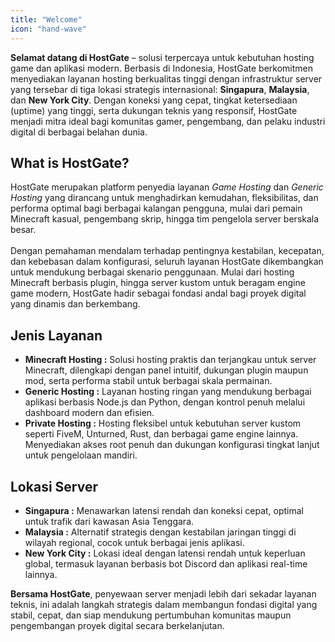 ```yaml
---
title: "Welcome"
icon: "hand-wave"
---
```


**Selamat datang di HostGate** – solusi terpercaya untuk kebutuhan hosting game dan aplikasi modern. Berbasis di Indonesia, HostGate berkomitmen menyediakan layanan hosting berkualitas tinggi dengan infrastruktur server yang tersebar di tiga lokasi strategis internasional: **Singapura**, **Malaysia**, dan **New York City**. Dengan koneksi yang cepat, tingkat ketersediaan (uptime) yang tinggi, serta dukungan teknis yang responsif, HostGate menjadi mitra ideal bagi komunitas gamer, pengembang, dan pelaku industri digital di berbagai belahan dunia.

## What is HostGate?
HostGate merupakan platform penyedia layanan _Game Hosting_ dan _Generic Hosting_ yang dirancang untuk menghadirkan kemudahan, fleksibilitas, dan performa optimal bagi berbagai kalangan pengguna, mulai dari pemain Minecraft kasual, pengembang skrip, hingga tim pengelola server berskala besar.<br/><br/>
Dengan pemahaman mendalam terhadap pentingnya kestabilan, kecepatan, dan kebebasan dalam konfigurasi, seluruh layanan HostGate dikembangkan untuk mendukung berbagai skenario penggunaan. Mulai dari hosting Minecraft berbasis plugin, hingga server kustom untuk beragam engine game modern, HostGate hadir sebagai fondasi andal bagi proyek digital yang dinamis dan berkembang.

## Jenis Layanan
- **Minecraft Hosting :** Solusi hosting praktis dan terjangkau untuk server Minecraft, dilengkapi dengan panel intuitif, dukungan plugin maupun mod, serta performa stabil untuk berbagai skala permainan.
- **Generic Hosting :** Layanan hosting ringan yang mendukung berbagai aplikasi berbasis Node.js dan Python, dengan kontrol penuh melalui dashboard modern dan efisien.
- **Private Hosting :** Hosting fleksibel untuk kebutuhan server kustom seperti FiveM, Unturned, Rust, dan berbagai game engine lainnya. Menyediakan akses root penuh dan dukungan konfigurasi tingkat lanjut untuk pengelolaan mandiri.

## Lokasi Server
- **Singapura :** Menawarkan latensi rendah dan koneksi cepat, optimal untuk trafik dari kawasan Asia Tenggara.
- **Malaysia :** Alternatif strategis dengan kestabilan jaringan tinggi di wilayah regional, cocok untuk berbagai jenis aplikasi.
- **New York City :** Lokasi ideal dengan latensi rendah untuk keperluan global, termasuk layanan berbasis bot Discord dan aplikasi real-time lainnya.

**Bersama HostGate**, penyewaan server menjadi lebih dari sekadar layanan teknis, ini adalah langkah strategis dalam membangun fondasi digital yang stabil, cepat, dan siap mendukung pertumbuhan komunitas maupun pengembangan proyek digital secara berkelanjutan.